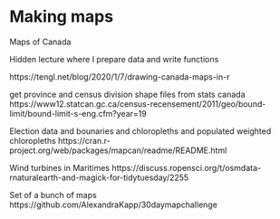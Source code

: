 # Making maps

Maps of Canada

Hidden lecture where I prepare data and write functions

https://tengl.net/blog/2020/1/7/drawing-canada-maps-in-r

get province and census division shape files from stats canada
https://www12.statcan.gc.ca/census-recensement/2011/geo/bound-limit/bound-limit-s-eng.cfm?year=19

Election data and bounaries and chloropleths and populated weighted chloropleths
https://cran.r-project.org/web/packages/mapcan/readme/README.html

Wind turbines in Maritimes
https://discuss.ropensci.org/t/osmdata-rnaturalearth-and-magick-for-tidytuesday/2255

Set of a bunch of maps
https://github.com/AlexandraKapp/30daymapchallenge

